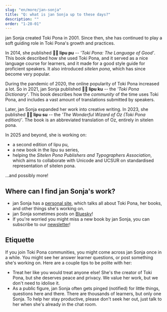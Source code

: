```yaml
---
slug: "en/more/jan-sonja"
title: "Q: what is jan Sonja up to these days?"
description: ""
order: "1-28-01"
---
```


jan Sonja created Toki Pona in 2001. Since then, she has continued to play a soft guiding role in Toki Pona's growth and practices.

In 2014, she published **󱤪󱥕 lipu pu** -- *'Toki Pona: The Language of Good'*. This book described how she used Toki Pona, and it served as a nice language course for learners, and it made for a good style guide for proficient speakers. It also introduced *sitelen pona*, which has since become very popular.

During the pandemic of 2020, the online popularity of Toki Pona increased a lot. So in 2021, jan Sonja published **󱤪󱦈 lipu ku** -- the *'Toki Pona Dictionary'*. This book describes how the *community* of the time uses Toki Pona, and includes a vast amount of translations submitted by speakers.

Later, jan Sonja expanded her work into creative writing. In 2023, she published **󱤪&#xF19A6; lipu su** -- the *'The Wonderful Wizard of Oz (Toki Pona edition)'*. The book is an abbreviated translation of Oz, entirely in sitelen pona.

In 2025 and beyond, she is working on:
* a second edition of lipu pu,
* a new book in the lipu su series,
* helping the *Sitelen Pona Publishers and Typographers Association*, which aims to collaborate with Unicode and UCSUR on standardised representation of sitelen pona.

...and possibly more!

## Where can I find jan Sonja's work?

* jan Sonja has a [personal site](https://tokipona.org), which talks all about Toki Pona, her books, and other things she's working on.
* jan Sonja sometimes posts on [Bluesky](https://bsky.app/profile/tokipona.org)!
* If you're worried you might miss a new book by jan Sonja, you can subscribe to our [newsletter](https://sin-kulupu.pona.la/)!

## Etiquette

If you join Toki Pona communities, you might come across jan Sonja once in a while. You might see her answer learner questions, or post something she's working on. Here are a couple tips to be polite with her:
* Treat her like you would treat anyone else! She's the creator of Toki Pona, but she deserves peace and privacy. We value her work, but we don't need to idolise it.
* As a public figure, jan Sonja often gets pinged (notified) for little things, questions here and there. There are thousands of learners, but only one Sonja. To help her stay productive, please don't seek her out, just talk to her when she's already in the chat room.
